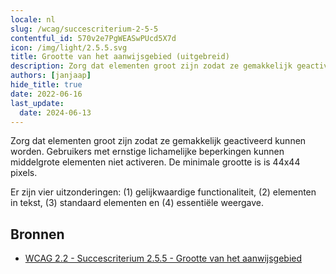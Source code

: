 ```yaml
---
locale: nl
slug: /wcag/succescriterium-2-5-5
contentful_id: 570v2e7PgWEASwPUcd5X7d
icon: /img/light/2.5.5.svg
title: Grootte van het aanwijsgebied (uitgebreid)
description: Zorg dat elementen groot zijn zodat ze gemakkelijk geactiveerd kunnen worden. Gebruikers met ernstige lichamelijke beperkingen kunnen middelgrote elementen niet activeren. De minimale grootte is is 44x44 pixels.
authors: [janjaap]
hide_title: true
date: 2022-06-16
last_update:
  date: 2024-06-13
---
```


<Hero
  title="Grootte van het aanwijsgebied (uitgebreid)"
  image="/img/light/2.5.5.svg"
  alt="WCAG 2.5.5 icon"
  prefix="Succescriterium 2.5.5"
  suffix="Niveau AAA"
/>

Zorg dat elementen groot zijn zodat ze gemakkelijk geactiveerd kunnen worden. Gebruikers met ernstige lichamelijke beperkingen kunnen middelgrote elementen niet activeren. De minimale grootte is is 44x44 pixels.

Er zijn vier uitzonderingen: (1) gelijkwaardige functionaliteit, (2) elementen in tekst, (3) standaard elementen en (4) essentiële weergave.

## Bronnen

- [WCAG 2.2 - Succescriterium 2.5.5 - Grootte van het aanwijsgebied](https://www.w3.org/Translations/WCAG22-nl/#grootte-van-het-aanwijsgebied)
